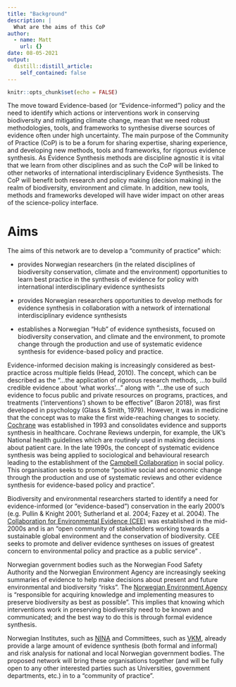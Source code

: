```yaml
---
title: "Background"
description: |
  What are the aims of this CoP
author:
  - name: Matt
    url: {}
date: 08-05-2021
output:
  distill::distill_article:
    self_contained: false
---
```



```r
knitr::opts_chunk$set(echo = FALSE)
```

The move toward Evidence-based (or “Evidence-informed”) policy and the need to identify which actions or interventions work in conserving biodiversity and mitigating climate change, mean that we need robust methodologies, tools, and frameworks to synthesise diverse sources of evidence often under high uncertainty. The main purpose of the Community of Practice (CoP) is to be a forum for sharing expertise, sharing experience, and developing new methods, tools and frameworks, for rigorous evidence synthesis. As Evidence Synthesis methods are discipline agnostic it is vital that we learn from other disciplines and as such the CoP will be linked to other networks of international interdisciplinary Evidence Synthesists. The CoP will benefit both research and policy making (decision making) in the realm of biodiversity, environment and climate. In addition, new tools, methods and frameworks developed will have wider impact on other areas of the science-policy interface.       

# Aims

The aims of this network are to develop a “community of practice” which:

*	provides Norwegian researchers (in the related disciplines of biodiversity conservation, climate and the environment) opportunities to learn best practice in the synthesis of evidence for policy with international interdisciplinary evidence synthesists

*	provides Norwegian researchers opportunities to develop methods for evidence synthesis in collaboration with a network of international interdisciplinary evidence synthesists

*	establishes a Norwegian “Hub” of evidence synthesists, focused on biodiversity conservation, and climate and the environment, to promote change through the production and use of systematic evidence synthesis for evidence-based policy and practice. 

Evidence-informed decision making is increasingly considered as best-practice across multiple fields (Head, 2010). The concept, which can be described as the “…the application of rigorous research methods, …to build credible evidence about ‘what works’…” along with “…the use of such evidence to focus public and private resources on programs, practices, and treatments (‘interventions’) shown to be effective” (Baron 2018), was first developed in psychology (Glass & Smith, 1979). However, it was in medicine that the concept was to make the first wide-reaching changes to society. [Cochrane](https://www.cochranelibrary.com/) was established in 1993 and consolidates evidence and supports synthesis in healthcare. Cochrane Reviews underpin, for example, the UK’s National health guidelines which are routinely used in making decisions about patient care. In the late 1990s, the concept of systematic evidence synthesis was being applied to sociological and behavioural research leading to the establishment of the [Campbell Collaboration](https://www.campbellcollaboration.org/) in social policy. This organisation seeks to promote “positive social and economic change through the production and use of systematic reviews and other evidence synthesis for evidence-based policy and practice”.

Biodiversity and environmental researchers started to identify a need for evidence-informed (or “evidence-based”) conservation in the early 2000’s (e.g. Pullin & Knight 2001; Sutherland et al. 2004; Fazey et al. 2004). The [Collaboration for Environmental Evidence (CEE)](https://environmentalevidence.org/) was established in the mid-2000s and is an “open community of stakeholders working towards a sustainable global environment and the conservation of biodiversity. CEE seeks to promote and deliver evidence syntheses on issues of greatest concern to environmental policy and practice as a public service” .

Norwegian government bodies such as the Norwegian Food Safety Authority and the Norwegian Environment Agency are increasingly seeking summaries of evidence to help make decisions about present and future environmental and biodiversity “risks”. The [Norwegian Environment Agency](https://www.environmentagency.no) is “responsible for acquiring knowledge and implementing measures to preserve biodiversity as best as possible”. This implies that knowing which interventions work in preserving biodiversity need to be known and communicated; and the best way to do this is through formal evidence synthesis. 

Norwegian Institutes, such as [NINA](www.nina.no) and Committees, such as [VKM](www.vkm.no), already provide a large amount of evidence synthesis (both formal and informal) and risk analysis for national and local Norwegian government bodies. The proposed network will bring these organisations together (and will be fully open to any other interested parties such as Universities, government departments, etc.) in to a “community of practice”. 


